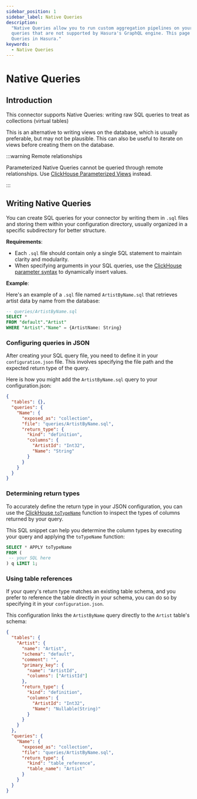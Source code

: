 ```yaml
---
sidebar_position: 1
sidebar_label: Native Queries
description:
  "Native Queries allow you to run custom aggregation pipelines on your ClickHouse instance. This allows you to run
  queries that are not supported by Hasura's GraphQL engine. This page explains how to configure various types of Native
  Queries in Hasura."
keywords:
  - Native Queries
---
```


# Native Queries

## Introduction

This connector supports Native Queries: writing raw SQL queries to treat as collections (virtual tables)

This is an alternative to writing views on the database, which is usually preferable, but may not be plausible. This can
also be useful to iterate on views before creating them on the database.

:::warning Remote relationships

Parameterized Native Queries cannot be queried through remote relationships. Use
[ClickHouse Parameterized Views](https://clickhouse.com/docs/en/sql-reference/statements/create/view#parameterized-view)
instead.

:::

## Writing Native Queries

You can create SQL queries for your connector by writing them in `.sql` files and storing them within your configuration
directory, usually organized in a specific subdirectory for better structure.

**Requirements**:

- Each `.sql` file should contain only a single SQL statement to maintain clarity and modularity.
- When specifying arguments in your SQL queries, use the
  [ClickHouse parameter syntax](https://clickhouse.com/docs/en/interfaces/cli#cli-queries-with-parameters-syntax) to
  dynamically insert values.

**Example**:

Here's an example of a `.sql` file named `ArtistByName.sql` that retrieves artist data by name from the database:

```sql
-- queries/ArtistByName.sql
SELECT *
FROM "default"."Artist"
WHERE "Artist"."Name" = {ArtistName: String}
```

### Configuring queries in JSON

After creating your SQL query file, you need to define it in your `configuration.json` file. This involves specifying
the file path and the expected return type of the query.

Here is how you might add the `ArtistByName.sql` query to your configuration.json:

```json
{
  "tables": {},
  "queries": {
    "Name": {
      "exposed_as": "collection",
      "file": "queries/ArtistByName.sql",
      "return_type": {
        "kind": "definition",
        "columns": {
          "ArtistId": "Int32",
          "Name": "String"
        }
      }
    }
  }
}
```

### Determining return types

To accurately define the return type in your JSON configuration, you can use the
[ClickHouse `toTypeName`](https://clickhouse.com/docs/en/sql-reference/functions/other-functions#totypenamex) function
to inspect the types of columns returned by your query.

This SQL snippet can help you determine the column types by executing your query and applying the `toTypeName` function:

```sql
SELECT * APPLY toTypeName
FROM (
 -- your SQL here
) q LIMIT 1;
```

### Using table references

If your query's return type matches an existing table schema, and you prefer to reference the table directly in your
schema, you can do so by specifying it in your `configuration.json`.

This configuration links the `ArtistByName` query directly to the `Artist` table's schema:

```json
{
  "tables": {
    "Artist": {
      "name": "Artist",
      "schema": "default",
      "comment": "",
      "primary_key": {
        "name": "ArtistId",
        "columns": ["ArtistId"]
      },
      "return_type": {
        "kind": "definition",
        "columns": {
          "ArtistId": "Int32",
          "Name": "Nullable(String)"
        }
      }
    }
  },
  "queries": {
    "Name": {
      "exposed_as": "collection",
      "file": "queries/ArtistByName.sql",
      "return_type": {
        "kind": "table_reference",
        "table_name": "Artist"
      }
    }
  }
}
```
